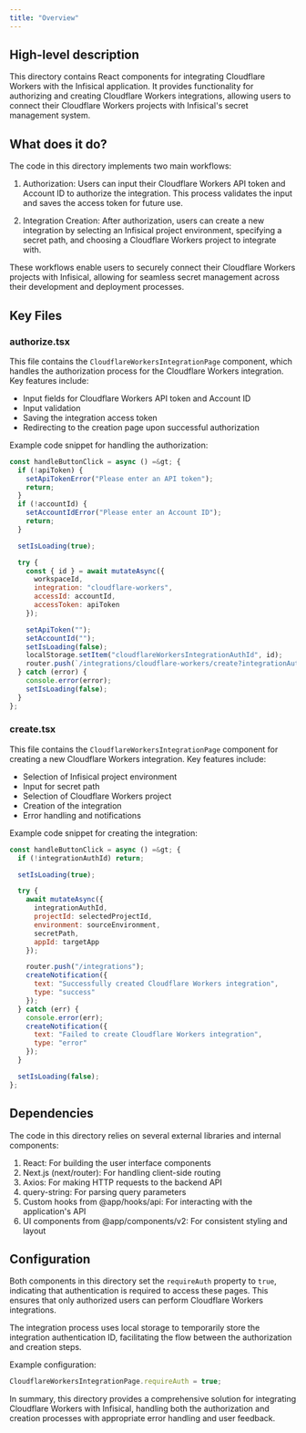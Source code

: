 ```yaml
---
title: "Overview"
---
```


## High-level description
This directory contains React components for integrating Cloudflare Workers with the Infisical application. It provides functionality for authorizing and creating Cloudflare Workers integrations, allowing users to connect their Cloudflare Workers projects with Infisical's secret management system.

## What does it do?
The code in this directory implements two main workflows:

1. Authorization: Users can input their Cloudflare Workers API token and Account ID to authorize the integration. This process validates the input and saves the access token for future use.

2. Integration Creation: After authorization, users can create a new integration by selecting an Infisical project environment, specifying a secret path, and choosing a Cloudflare Workers project to integrate with.

These workflows enable users to securely connect their Cloudflare Workers projects with Infisical, allowing for seamless secret management across their development and deployment processes.

## Key Files

### authorize.tsx
This file contains the `CloudflareWorkersIntegrationPage` component, which handles the authorization process for the Cloudflare Workers integration. Key features include:

- Input fields for Cloudflare Workers API token and Account ID
- Input validation
- Saving the integration access token
- Redirecting to the creation page upon successful authorization

Example code snippet for handling the authorization:

```javascript
const handleButtonClick = async () =&gt; {
  if (!apiToken) {
    setApiTokenError("Please enter an API token");
    return;
  }
  if (!accountId) {
    setAccountIdError("Please enter an Account ID");
    return;
  }

  setIsLoading(true);

  try {
    const { id } = await mutateAsync({
      workspaceId,
      integration: "cloudflare-workers",
      accessId: accountId,
      accessToken: apiToken
    });

    setApiToken("");
    setAccountId("");
    setIsLoading(false);
    localStorage.setItem("cloudflareWorkersIntegrationAuthId", id);
    router.push(`/integrations/cloudflare-workers/create?integrationAuthId=${id}`);
  } catch (error) {
    console.error(error);
    setIsLoading(false);
  }
};
```

### create.tsx
This file contains the `CloudflareWorkersIntegrationPage` component for creating a new Cloudflare Workers integration. Key features include:

- Selection of Infisical project environment
- Input for secret path
- Selection of Cloudflare Workers project
- Creation of the integration
- Error handling and notifications

Example code snippet for creating the integration:

```javascript
const handleButtonClick = async () =&gt; {
  if (!integrationAuthId) return;

  setIsLoading(true);

  try {
    await mutateAsync({
      integrationAuthId,
      projectId: selectedProjectId,
      environment: sourceEnvironment,
      secretPath,
      appId: targetApp
    });

    router.push("/integrations");
    createNotification({
      text: "Successfully created Cloudflare Workers integration",
      type: "success"
    });
  } catch (err) {
    console.error(err);
    createNotification({
      text: "Failed to create Cloudflare Workers integration",
      type: "error"
    });
  }

  setIsLoading(false);
};
```

## Dependencies
The code in this directory relies on several external libraries and internal components:

1. React: For building the user interface components
2. Next.js (next/router): For handling client-side routing
3. Axios: For making HTTP requests to the backend API
4. query-string: For parsing query parameters
5. Custom hooks from @app/hooks/api: For interacting with the application's API
6. UI components from @app/components/v2: For consistent styling and layout

## Configuration
Both components in this directory set the `requireAuth` property to `true`, indicating that authentication is required to access these pages. This ensures that only authorized users can perform Cloudflare Workers integrations.

The integration process uses local storage to temporarily store the integration authentication ID, facilitating the flow between the authorization and creation steps.

Example configuration:

```javascript
CloudflareWorkersIntegrationPage.requireAuth = true;
```

In summary, this directory provides a comprehensive solution for integrating Cloudflare Workers with Infisical, handling both the authorization and creation processes with appropriate error handling and user feedback.